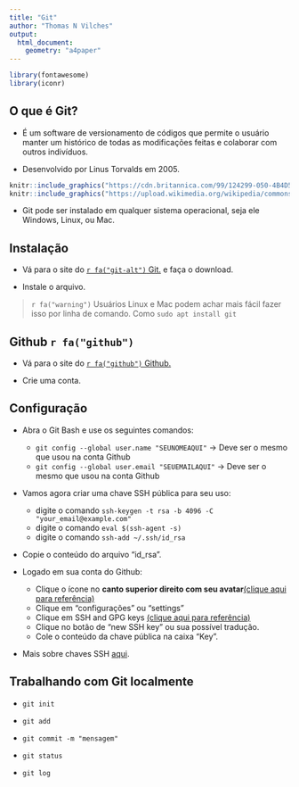 ```yaml
---
title: "Git"
author: "Thomas N Vilches"
output:
  html_document:
    geometry: "a4paper"
---
```


```r
library(fontawesome)
library(iconr)
```


## O que é Git?

- É um software de versionamento de códigos que permite o usuário manter um histórico de todas as modificações feitas e colaborar com outros indivíduos.


- Desenvolvido por Linus Torvalds em 2005.

```r
knitr::include_graphics("https://cdn.britannica.com/99/124299-050-4B4D509F/Linus-Torvalds-2012.jpg")
knitr::include_graphics("https://upload.wikimedia.org/wikipedia/commons/thumb/3/35/Tux.svg/800px-Tux.svg.png")
```

- Git pode ser instalado em qualquer sistema operacional, seja ele Windows, Linux, ou Mac.

## Instalação


<!-- ```{r, results='asis'} -->
<!-- library(fontawesome) -->
<!-- cat(paste0("- Vá para o site do [", icon("git"), " Git.](https://git-scm.com/)")) -->
<!-- ``` -->

- Vá para o site do [`r fa("git-alt")` Git.](https://git-scm.com/) e faça o download.

- Instale o arquivo.

> `r fa("warning")` Usuários Linux e Mac podem achar mais fácil fazer isso por linha de comando. Como ```sudo apt install git```


## Github `r fa("github")`

- Vá para o site do [`r fa("github")` Github.](https://github.com/)

- Crie uma conta.

## Configuração

- Abra o Git Bash e use os seguintes comandos:

    * ```git config --global user.name "SEUNOMEAQUI"``` $\rightarrow$ Deve ser o mesmo que usou na conta Github
    * ```git config --global user.email "SEUEMAILAQUI"``` $\rightarrow$ Deve ser o mesmo que usou na conta Github
    
- Vamos agora criar uma chave SSH pública para seu uso:

    * digite o comando ```ssh-keygen -t rsa -b 4096 -C "your_email@example.com"```
    * digite o comando ```eval $(ssh-agent -s)```
    * digite o comando ```ssh-add ~/.ssh/id_rsa```
    
- Copie o conteúdo do arquivo "id_rsa".

- Logado em sua conta do Github:

    * Clique o ícone no __canto superior direito com seu avatar__[(clique aqui para referência)](figs/githubinit.png)
    * Clique em "configurações" ou "settings" 
    * Clique em SSH and GPG keys [(clique aqui para referência)](figs/gitssh.png)
    * Clique no botão de "new SSH key" ou sua possível tradução.
    * Cole o conteúdo da chave pública na caixa "Key".
    
- Mais sobre chaves SSH [aqui](https://dev.to/dxwebster/como-conectar-ao-github-com-chaves-ssh-1i41).

## Trabalhando com Git localmente


- ```git init```

- ```git add```

- ```git commit -m "mensagem"```

- ```git status```

- ```git log```

